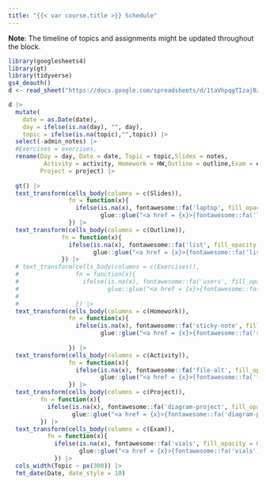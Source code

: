 ```yaml
---
title: "{{< var course.title >}} Schedule"
---
```


**Note**: The timeline of topics and assignments might be updated throughout the block. 

```r
library(googlesheets4)
library(gt)
library(tidyverse)
gs4_deauth()
d <- read_sheet("https://docs.google.com/spreadsheets/d/1taVhpqgTIzaj0ztxFWnj5l4JCRvrF6Ml2eo4ry8EyL4/edit?usp=sharing")
```



```r
d |> 
  mutate(
    date = as.Date(date),
    day = ifelse(is.na(day), "", day),
    topic = ifelse(is.na(topic),"",topic)) |>
  select(-admin_notes) |>
  #Exercises = exercises,
  rename(Day = day, Date = date, Topic = topic,Slides = notes,
          Activity = activity, Homework = HW,Outline = outline,Exam = exam,
         Project = project) |>
  
  gt() |>
  text_transform(cells_body(columns = c(Slides)),
                 fn = function(x){
                   ifelse(is.na(x), fontawesome::fa('laptop', fill_opacity = 0.1), 
                          glue::glue("<a href = {x}>{fontawesome::fa('laptop')}</a>"))
                 }) |>
  text_transform(cells_body(columns = c(Outline)),
               fn = function(x){
                 ifelse(is.na(x), fontawesome::fa('list', fill_opacity = 0.1), 
                        glue::glue("<a href = {x}>{fontawesome::fa('list')}</a>"))
               }) |>
  # text_transform(cells_body(columns = c(Exercises)),
  #                fn = function(x){
  #                  ifelse(is.na(x), fontawesome::fa('users', fill_opacity = 0.1),
  #                         glue::glue("<a href = {x}>{fontawesome::fa('users')}</a>"))
  #                  
  #                }) |>
  text_transform(cells_body(columns = c(Homework)),
                 fn = function(x){
                   ifelse(is.na(x), fontawesome::fa('sticky-note', fill_opacity = 0.1), 
                          glue::glue("<a href = {x}>{fontawesome::fa('sticky-note')}</a>"))
                   
                 }) |>
  text_transform(cells_body(columns = c(Activity)),
                 fn = function(x){
                   ifelse(is.na(x), fontawesome::fa('file-alt', fill_opacity = 0.1), 
                          glue::glue("<a href = {x}>{fontawesome::fa('flask')}</a>"))
                 }) |>
  text_transform(cells_body(columns = c(Project)),
         fn = function(x){
           ifelse(is.na(x), fontawesome::fa('diagram-project', fill_opacity = 0.1), 
                  glue::glue("<a href = {x}>{fontawesome::fa('diagram-project')}</a>"))
         }) |>
  text_transform(cells_body(columns = c(Exam)),
           fn = function(x){
             ifelse(is.na(x), fontawesome::fa('vials', fill_opacity = 0.1), 
                    glue::glue("<a href = {x}>{fontawesome::fa('vials')}</a>"))
             }) |>
  cols_width(Topic ~ px(300)) |>
  fmt_date(Date, date_style = 10)

```
